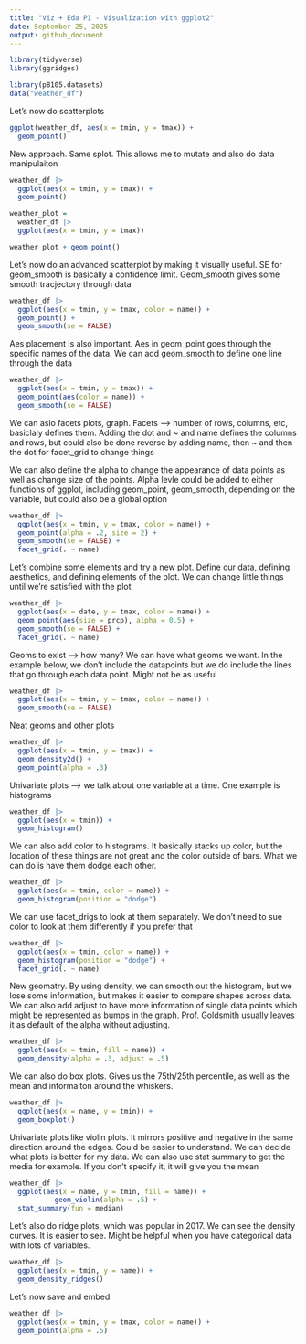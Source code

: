```yaml
---
title: "Viz + Eda P1 - Visualization with ggplot2"
date: September 25, 2025
output: github_document
---
```


```r
library(tidyverse)
library(ggridges)
```

```r
library(p8105.datasets)
data("weather_df")
```

Let's now do scatterplots

```r
ggplot(weather_df, aes(x = tmin, y = tmax)) +
  geom_point()
```

New approach. Same splot. This allows me to mutate and also do data manipulaiton

```r
weather_df |> 
  ggplot(aes(x = tmin, y = tmax)) +
  geom_point()
```

```r
weather_plot =
  weather_df |> 
  ggplot(aes(x = tmin, y = tmax))

weather_plot + geom_point()
```

Let's now do an advanced scatterplot by making it visually useful. SE for geom_smooth is basically a confidence limit. Geom_smooth gives some smooth tracjectory through data

```r
weather_df |> 
  ggplot(aes(x = tmin, y = tmax, color = name)) +
  geom_point() +
  geom_smooth(se = FALSE)
```

Aes placement is also important. Aes in geom_point goes through the specific names of the data. We can add geom_smooth to define one line through the data

```r
weather_df |> 
  ggplot(aes(x = tmin, y = tmax)) +
  geom_point(aes(color = name)) +
  geom_smooth(se = FALSE)

```

We can aslo facets plots, graph. Facets --> number of rows, columns, etc, basiclaly defines them. Adding the dot and ~ and name defines the columns and rows, but could also be done reverse by adding name, then ~ and then the dot for facet_grid to change things

We can also define the alpha to change the appearance of data points as well as change size of the points. Alpha levle could be added to either functions of ggplot, including geom_point, geom_smooth, depending on the variable, but could also be a global option 

```r
weather_df |> 
  ggplot(aes(x = tmin, y = tmax, color = name)) +
  geom_point(alpha = .2, size = 2) +
  geom_smooth(se = FALSE) +
  facet_grid(. ~ name)
```

Let's combine some elements and try a new plot. Define our data, defining aesthetics, and defining elements of the plot. We can change little things until we're satisfied with the plot

```r
weather_df |> 
  ggplot(aes(x = date, y = tmax, color = name)) +
  geom_point(aes(size = prcp), alpha = 0.5) +
  geom_smooth(se = FALSE) + 
  facet_grid(. ~ name)
```

Geoms to exist --> how many? We can have what geoms we want. In the example below, we don't include the datapoints but we do include the lines that go through each data point. Might not be as useful

```r
weather_df |> 
  ggplot(aes(x = tmin, y = tmax, color = name)) +
  geom_smooth(se = FALSE)
```

Neat geoms and other plots

```r
weather_df |> 
  ggplot(aes(x = tmin, y = tmax)) +
  geom_density2d() +
  geom_point(alpha = .3)
```

Univariate plots --> we talk about one variable at a time. One example is histograms

```r
weather_df |> 
  ggplot(aes(x = tmin)) +
  geom_histogram()
```

We can also add color to histograms. It basically stacks up color, but the location of these things are not great and the color outside of bars. What we can do is have them dodge each other.

```r
weather_df |> 
  ggplot(aes(x = tmin, color = name)) +
  geom_histogram(position = "dodge")
```

We can use facet_drigs to look at them separately. We don't need to sue color to look at them differently if you prefer that

```r
weather_df |> 
  ggplot(aes(x = tmin, color = name)) +
  geom_histogram(position = "dodge") +
  facet_grid(. ~ name)
```

New geomatry. By using density, we can smooth out the histogram, but we lose some information, but makes it easier to compare shapes across data. We can also add adjust to have more information of single data points which might be represented as bumps in the graph. Prof. Goldsmith usually leaves it as default of the alpha without adjusting.

```r
weather_df |> 
  ggplot(aes(x = tmin, fill = name)) +
  geom_density(alpha = .3, adjust = .5)
```

We can also do box plots. Gives us the 75th/25th percentile, as well as the mean and informaiton around the whiskers.

```r
weather_df |> 
  ggplot(aes(x = name, y = tmin)) +
  geom_boxplot()
```

Univariate plots like violin plots. It mirrors positive and negative in the same direction around the edges. Could be easier to understand. We can decide what plots is better for my data. We can also use stat summary to get the media for example. If you don't specify it, it will give you the mean

```r
weather_df |> 
  ggplot(aes(x = name, y = tmin, fill = name)) +
           geom_violin(alpha = .5) +
  stat_summary(fun = median)
```

Let's also do ridge plots, which was popular in 2017. We can see the density curves. It is easier to see. Might be helpful when you have categorical data with lots of variables.

```r
weather_df |> 
  ggplot(aes(x = tmin, y = name)) +
  geom_density_ridges()
```

Let's now save and embed

```r
weather_df |> 
  ggplot(aes(x = tmin, y = tmax, color = name)) +
  geom_point(alpha = .5)
```
